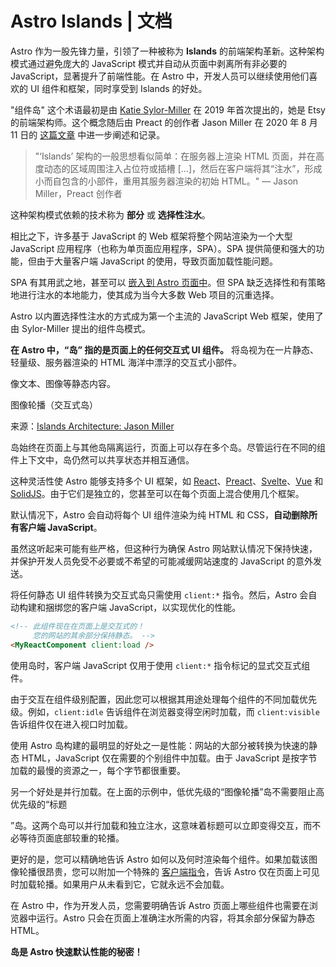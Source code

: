 # Astro Islands | 文档

Astro 作为一股先锋力量，引领了一种被称为 **Islands** 的前端架构革新。这种架构模式通过避免庞大的 JavaScript 模式并自动从页面中剥离所有非必要的 JavaScript，显著提升了前端性能。在 Astro 中，开发人员可以继续使用他们喜欢的 UI 组件和框架，同时享受到 Islands 的好处。

"组件岛" 这个术语最初是由 [Katie Sylor-Miller](https://twitter.com/ksylor) 在 2019 年首次提出的，她是 Etsy 的前端架构师。这个概念随后由 Preact 的创作者 Jason Miller 在 2020 年 8 月 11 日的 [这篇文章](https://jasonformat.com/islands-architecture/) 中进一步阐述和记录。

> "‘Islands’ 架构的一般思想看似简单：在服务器上渲染 HTML 页面，并在高度动态的区域周围注入占位符或插槽 \[…\]，然后在客户端将其“注水”，形成小而自包含的小部件，重用其服务器渲染的初始 HTML。"
> — Jason Miller，Preact 创作者

这种架构模式依赖的技术称为 **部分** 或 **选择性注水**。

相比之下，许多基于 JavaScript 的 Web 框架将整个网站渲染为一个大型 JavaScript 应用程序（也称为单页面应用程序，SPA）。SPA 提供简便和强大的功能，但由于大量客户端 JavaScript 的使用，导致页面加载性能问题。

SPA 有其用武之地，甚至可以 [嵌入到 Astro 页面中](https://docs.astro.build/en/guides/migrate-to-astro/from-create-react-app/)。但 SPA 缺乏选择性和有策略地进行注水的本地能力，使其成为当今大多数 Web 项目的沉重选择。

Astro 以内置选择性注水的方式成为第一个主流的 JavaScript Web 框架，使用了由 Sylor-Miller 提出的组件岛模式。

**在 Astro 中，“岛” 指的是页面上的任何交互式 UI 组件。** 将岛视为在一片静态、轻量级、服务器渲染的 HTML 海洋中漂浮的交互式小部件。

像文本、图像等静态内容。

图像轮播（交互式岛）

来源：[Islands Architecture: Jason Miller](https://jasonformat.com/islands-architecture/)

岛始终在页面上与其他岛隔离运行，页面上可以存在多个岛。尽管运行在不同的组件上下文中，岛仍然可以共享状态并相互通信。

这种灵活性使 Astro 能够支持多个 UI 框架，如 [React](https://react.dev/)、[Preact](https://preactjs.com/)、[Svelte](https://svelte.dev/)、[Vue](https://vuejs.org/) 和 [SolidJS](https://www.solidjs.com/)。由于它们是独立的，您甚至可以在每个页面上混合使用几个框架。

默认情况下，Astro 会自动将每个 UI 组件渲染为纯 HTML 和 CSS，**自动删除所有客户端 JavaScript**。

虽然这听起来可能有些严格，但这种行为确保 Astro 网站默认情况下保持快速，并保护开发人员免受不必要或不希望的可能减缓网站速度的 JavaScript 的意外发送。

将任何静态 UI 组件转换为交互式岛只需使用 `client:*` 指令。然后，Astro 会自动构建和捆绑您的客户端 JavaScript，以实现优化的性能。

```html
<!-- 此组件现在在页面上是交互式的！
     您的网站的其余部分保持静态。 -->
<MyReactComponent client:load />
```

使用岛时，客户端 JavaScript 仅用于使用 `client:*` 指令标记的显式交互式组件。

由于交互在组件级别配置，因此您可以根据其用途处理每个组件的不同加载优先级。例如，`client:idle` 告诉组件在浏览器变得空闲时加载，而 `client:visible` 告诉组件仅在进入视口时加载。

使用 Astro 岛构建的最明显的好处之一是性能：网站的大部分被转换为快速的静态 HTML，JavaScript 仅在需要的个别组件中加载。由于 JavaScript 是按字节加载的最慢的资源之一，每个字节都很重要。

另一个好处是并行加载。在上面的示例中，低优先级的“图像轮播”岛不需要阻止高优先级的“标题

”岛。这两个岛可以并行加载和独立注水，这意味着标题可以立即变得交互，而不必等待页面底部较重的轮播。

更好的是，您可以精确地告诉 Astro 如何以及何时渲染每个组件。如果加载该图像轮播很昂贵，您可以附加一个特殊的 [客户端指令](https://docs.astro.build/en/reference/directives-reference/#client-directives)，告诉 Astro 仅在页面上可见时加载轮播。如果用户从未看到它，它就永远不会加载。

在 Astro 中，作为开发人员，您需要明确告诉 Astro 页面上哪些组件也需要在浏览器中运行。Astro 只会在页面上准确注水所需的内容，将其余部分保留为静态 HTML。

**岛是 Astro 快速默认性能的秘密！**
